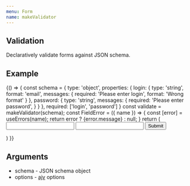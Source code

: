 ```yaml
---
menu: Form
name: makeValidator
---
```



## Validation

Declaratively validate forms against JSON schema.


## Example

<Playground>
  {() => {
    const schema = {
      type: 'object',
      properties: {
        login: {
          type: 'string',
          format: 'email',
          messages: {
            required: 'Please enter login',
            format: 'Wrong format'
          }
        },
        password: {
          type: 'string',
          messages: {
            required: 'Please enter password',
          }
        }
      },
      required: ['login', 'password']
    }
    const validate = makeValidator(schema);
    const FieldError = ({ name }) => {
      const [error] = useErrors(name);
      return error ? <Text color="warning" subtitle2 css={{ marginLeft: 16, marginBottom: 8 }}>{error.message}</Text> : null;
    }
    return (
      <Card rize={1} css={{ maxWidth: '450px', margin: '24px auto' }}>
        <CardBody>
          <Form validate={validate} onFormSubmit={flow(Object.entries, alert)}>
            <Input caption="Login" name="login" bgColor="paper2" />
            <FieldError name="login" />
            <Divider invisible />
            <Input caption="Password" name="password" bgColor="paper2" type="password" />
            <FieldError name="password" />
            <Divider invisible />
            <Button bgColor="primary" type="submit" blockLevel>
              Submit
            </Button>
          </Form>
        </CardBody>
      </Card>
    )
  }}
</Playground>

## Arguments

- schema - JSON schema object
- options - [ajv](https://github.com/epoberezkin/ajv) options